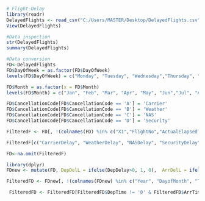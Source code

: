 ```r
# Flight-Delay
library(readr)
DelayedFlights <- read_csv("C:/Users/MASTER/Desktop/DelayedFlights.csv")
View(DelayedFlights)
```
```r
#Data inspection
str(DelayedFlights)
summary(DelayedFlights)
```
```r
#Data conversion 
FD<-DelayedFlights
FD$DayOfWeek = as.factor(FD$DayOfWeek)
levels(FD$DayOfWeek) = c("Monday", "Tuesday", "Wednesday","Thursday", "Friday", "Saturday", "Sunday")
```
```r
FD$Month = as.factor(x = FD$Month)
levels(FD$Month) = c("Jan", "Feb", "Mar", "Apr", "May", "Jun","Jul", "Aug", "Sep", "Oct", "Nov", "Dec")
```

```r
FD$CancellationCode[FD$CancellationCode == 'A'] = 'Carrier'
FD$CancellationCode[FD$CancellationCode == 'B'] = 'Weather'
FD$CancellationCode[FD$CancellationCode == 'C'] = 'NAS'
FD$CancellationCode[FD$CancellationCode == 'D'] = 'Security'

```
```r
FilteredF <- FD[, !(colnames(FD) %in% c("X1","FlightNo","ActualElapsedTime","CRSElapsedTime","AirTime", "TaxiIn", "TaxiOut","CRSArrTime", "CRSDepTime","Cancelled", "Diverted"))]
```
```r
FilteredF[c("CarrierDelay", "WeatherDelay", "NASDelay", "SecurityDelay", "LateAircraftDelay")][is.na(FilteredF[c("CarrierDelay", "WeatherDelay", "NASDelay", "SecurityDelay","LateAircraftDelay")])] <- 0
```

```r

FD<-na.omit(FilteredF)

```
```r
library(dplyr)
FDnew <- mutate(FD, DepDelL = ifelse(DepDelay>0, 1, 0),  ArrDelL = ifelse(ArrDelay>0, 1, 0),LateAircraft = ifelse(LateAircraftDelay>0, 1, 0))

```

```r
FilteredFD <- FDnew[, !(colnames(FDnew) %in% c("Year", "DayofMonth", "TailNum", "ArrDelay", "DepDelay", "Cancelled", "Diverted", "CarrierDelay", "WeatherDelay", "NASDelay", "SecurityDelay", "LateAircraftDelay"))]

```


```r
 FilteredFD <- FilteredFD[FilteredFD$DepTime != '0' & FilteredFD$ArrTime != '0',]
```

